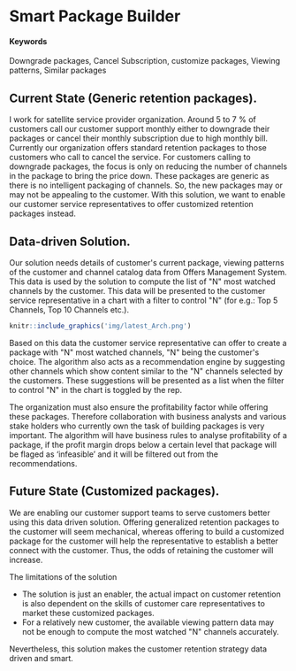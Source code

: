 # Smart Package Builder {#mind-the-customer}

#### Keywords

Downgrade packages, Cancel Subscription, customize packages, Viewing patterns, Similar packages

## Current State (Generic retention packages).

I work for satellite service provider organization. Around 5 to 7 % of customers call our customer support monthly either to downgrade their packages or cancel their monthly subscription due to high monthly bill. Currently our organization offers standard retention packages to those customers who call to cancel the service. For customers calling to downgrade packages, the focus is only on reducing the number of channels in the package to bring the price down. These packages are generic as there is no intelligent packaging of channels. So, the new packages may or may not be appealing to the customer.
With this solution, we want to enable our customer service representatives to offer customized retention packages instead.

## Data-driven Solution.

Our solution needs details of customer\'s current package, viewing patterns of the customer and channel catalog data from Offers Management System. This data is used by the solution to compute the list of \"N\" most watched channels by the customer. This data will be presented to the customer service representative in a chart with a filter to control \"N\" (for e.g.: Top 5 Channels, Top 10 Channels etc.).

```r
knitr::include_graphics('img/latest_Arch.png')
```

Based on this data the customer service representative can offer to create a package with \"N\" most watched channels, \"N\" being the customer\'s choice. The algorithm also acts as a recommendation engine by suggesting other channels which show content similar to the \"N\" channels selected by the customers. These suggestions will be presented as a list when the filter to control \"N\" in the chart is toggled by the rep.

The organization must also ensure the profitability factor while offering these packages. Therefore collaboration with business analysts and various stake holders who currently own the task of building packages is very important. The algorithm will have business rules to analyse profitability of a package, if the profit margin drops below a certain level that package will be flaged as 'infeasible' and it will be filtered out from the recommendations.

## Future State (Customized packages).

We are enabling our customer support teams to serve customers better using this data driven solution. Offering generalized retention packages to the customer will seem mechanical, whereas offering to build a customized package for the customer will help the representative to establish a better connect with the customer. Thus, the odds of retaining the customer will increase.

The limitations of the solution 

* The solution is just an enabler, the actual impact on customer retention is also dependent on the skills of customer care representatives       to market these customized packages.
* For a relatively new customer, the available viewing pattern data may not be enough to compute the most watched \"N\" channels accurately.

Nevertheless, this solution makes the customer retention strategy data driven and smart.
